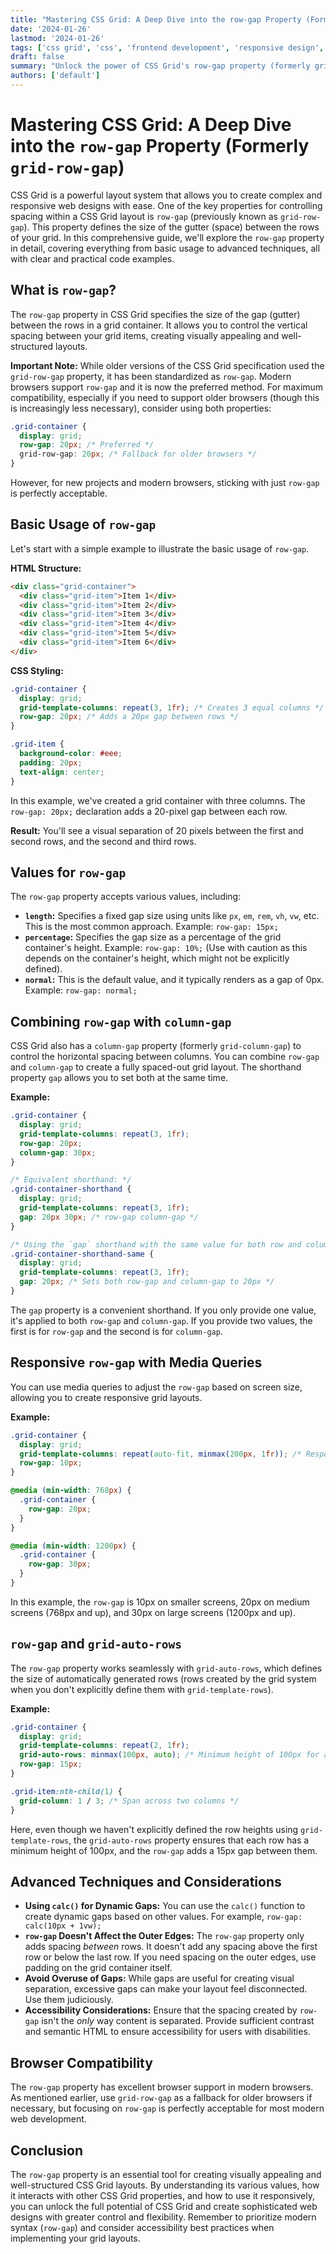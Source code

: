 ```yaml
---
title: "Mastering CSS Grid: A Deep Dive into the row-gap Property (Formerly grid-row-gap)"
date: '2024-01-26'
lastmod: '2024-01-26'
tags: ['css grid', 'css', 'frontend development', 'responsive design', 'layout', 'row-gap', 'grid-row-gap']
draft: false
summary: "Unlock the power of CSS Grid's row-gap property (formerly grid-row-gap) to control vertical spacing between rows in your grid layouts. This comprehensive guide covers everything from basic usage to advanced techniques with code examples."
authors: ['default']
---
```


# Mastering CSS Grid: A Deep Dive into the `row-gap` Property (Formerly `grid-row-gap`)

CSS Grid is a powerful layout system that allows you to create complex and responsive web designs with ease.  One of the key properties for controlling spacing within a CSS Grid layout is `row-gap` (previously known as `grid-row-gap`).  This property defines the size of the gutter (space) between the rows of your grid. In this comprehensive guide, we'll explore the `row-gap` property in detail, covering everything from basic usage to advanced techniques, all with clear and practical code examples.

## What is `row-gap`?

The `row-gap` property in CSS Grid specifies the size of the gap (gutter) between the rows in a grid container. It allows you to control the vertical spacing between your grid items, creating visually appealing and well-structured layouts.

**Important Note:**  While older versions of the CSS Grid specification used the `grid-row-gap` property, it has been standardized as `row-gap`. Modern browsers support `row-gap` and it is now the preferred method.  For maximum compatibility, especially if you need to support older browsers (though this is increasingly less necessary), consider using both properties:

```css
.grid-container {
  display: grid;
  row-gap: 20px; /* Preferred */
  grid-row-gap: 20px; /* Fallback for older browsers */
}
```

However, for new projects and modern browsers, sticking with just `row-gap` is perfectly acceptable.

## Basic Usage of `row-gap`

Let's start with a simple example to illustrate the basic usage of `row-gap`.

**HTML Structure:**

```html
<div class="grid-container">
  <div class="grid-item">Item 1</div>
  <div class="grid-item">Item 2</div>
  <div class="grid-item">Item 3</div>
  <div class="grid-item">Item 4</div>
  <div class="grid-item">Item 5</div>
  <div class="grid-item">Item 6</div>
</div>
```

**CSS Styling:**

```css
.grid-container {
  display: grid;
  grid-template-columns: repeat(3, 1fr); /* Creates 3 equal columns */
  row-gap: 20px; /* Adds a 20px gap between rows */
}

.grid-item {
  background-color: #eee;
  padding: 20px;
  text-align: center;
}
```

In this example, we've created a grid container with three columns. The `row-gap: 20px;` declaration adds a 20-pixel gap between each row.

**Result:**  You'll see a visual separation of 20 pixels between the first and second rows, and the second and third rows.

## Values for `row-gap`

The `row-gap` property accepts various values, including:

*   **`length`:**  Specifies a fixed gap size using units like `px`, `em`, `rem`, `vh`, `vw`, etc.  This is the most common approach. Example: `row-gap: 15px;`
*   **`percentage`:**  Specifies the gap size as a percentage of the grid container's height.  Example: `row-gap: 10%;`  (Use with caution as this depends on the container's height, which might not be explicitly defined).
*   **`normal`:**  This is the default value, and it typically renders as a gap of 0px. Example: `row-gap: normal;`

## Combining `row-gap` with `column-gap`

CSS Grid also has a `column-gap` property (formerly `grid-column-gap`) to control the horizontal spacing between columns. You can combine `row-gap` and `column-gap` to create a fully spaced-out grid layout. The shorthand property `gap` allows you to set both at the same time.

**Example:**

```css
.grid-container {
  display: grid;
  grid-template-columns: repeat(3, 1fr);
  row-gap: 20px;
  column-gap: 30px;
}

/* Equivalent shorthand: */
.grid-container-shorthand {
  display: grid;
  grid-template-columns: repeat(3, 1fr);
  gap: 20px 30px; /* row-gap column-gap */
}

/* Using the `gap` shorthand with the same value for both row and column gap: */
.grid-container-shorthand-same {
  display: grid;
  grid-template-columns: repeat(3, 1fr);
  gap: 20px; /* Sets both row-gap and column-gap to 20px */
}
```

The `gap` property is a convenient shorthand. If you only provide one value, it's applied to both `row-gap` and `column-gap`. If you provide two values, the first is for `row-gap` and the second is for `column-gap`.

## Responsive `row-gap` with Media Queries

You can use media queries to adjust the `row-gap` based on screen size, allowing you to create responsive grid layouts.

**Example:**

```css
.grid-container {
  display: grid;
  grid-template-columns: repeat(auto-fit, minmax(200px, 1fr)); /* Responsive column widths */
  row-gap: 10px;
}

@media (min-width: 768px) {
  .grid-container {
    row-gap: 20px;
  }
}

@media (min-width: 1200px) {
  .grid-container {
    row-gap: 30px;
  }
}
```

In this example, the `row-gap` is 10px on smaller screens, 20px on medium screens (768px and up), and 30px on large screens (1200px and up).

##  `row-gap` and `grid-auto-rows`

The `row-gap` property works seamlessly with `grid-auto-rows`, which defines the size of automatically generated rows (rows created by the grid system when you don't explicitly define them with `grid-template-rows`).

**Example:**

```css
.grid-container {
  display: grid;
  grid-template-columns: repeat(2, 1fr);
  grid-auto-rows: minmax(100px, auto); /* Minimum height of 100px for auto-generated rows */
  row-gap: 15px;
}

.grid-item:nth-child(1) {
  grid-column: 1 / 3; /* Span across two columns */
}
```

Here, even though we haven't explicitly defined the row heights using `grid-template-rows`, the `grid-auto-rows` property ensures that each row has a minimum height of 100px, and the `row-gap` adds a 15px gap between them.

## Advanced Techniques and Considerations

*   **Using `calc()` for Dynamic Gaps:** You can use the `calc()` function to create dynamic gaps based on other values.  For example, `row-gap: calc(10px + 1vw);`
*   **`row-gap` Doesn't Affect the Outer Edges:** The `row-gap` property only adds spacing *between* rows. It doesn't add any spacing above the first row or below the last row. If you need spacing on the outer edges, use padding on the grid container itself.
*   **Avoid Overuse of Gaps:** While gaps are useful for creating visual separation, excessive gaps can make your layout feel disconnected. Use them judiciously.
*   **Accessibility Considerations:** Ensure that the spacing created by `row-gap` isn't the *only* way content is separated. Provide sufficient contrast and semantic HTML to ensure accessibility for users with disabilities.

## Browser Compatibility

The `row-gap` property has excellent browser support in modern browsers.  As mentioned earlier, use `grid-row-gap` as a fallback for older browsers if necessary, but focusing on `row-gap` is perfectly acceptable for most modern web development.

## Conclusion

The `row-gap` property is an essential tool for creating visually appealing and well-structured CSS Grid layouts. By understanding its various values, how it interacts with other CSS Grid properties, and how to use it responsively, you can unlock the full potential of CSS Grid and create sophisticated web designs with greater control and flexibility. Remember to prioritize modern syntax (`row-gap`) and consider accessibility best practices when implementing your grid layouts.